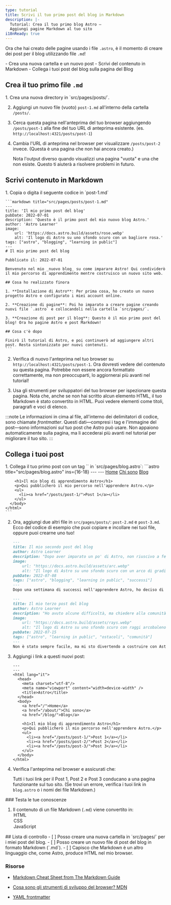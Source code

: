 ```yaml
---
type: tutorial
title: Scrivi il tuo primo post del blog in Markdown
description: |-
  Tutorial: Crea il tuo primo blog Astro —
  Aggiungi pagine Markdown al tuo sito
i18nReady: true
---
```


Ora che hai creato delle pagine usando i file `.astro`, è il momento di creare dei post per il blog utilizzando file `.md`!

<PreCheck>
  - Crea una nuova cartella e un nuovo post
  - Scrivi del contenuto in Markdown
  - Collega i tuoi post del blog sulla pagina del Blog
</PreCheck>

## Crea il tuo primo file `.md`

<Steps>
1. Crea una nuova directory in `src/pages/posts/`. 

2. Aggiungi un nuovo file (vuoto) `post-1.md` all'interno della cartella `/posts/`.

3. Cerca questa pagina nell'anteprima del tuo browser aggiungendo `/posts/post-1` alla fine del tuo URL di anteprima esistente. (es. `http://localhost:4321/posts/post-1`)

4. Cambia l'URL di anteprima nel browser per visualizzare `/posts/post-2` invece. (Questa è una pagina che non hai ancora creato.) 

    Nota l'output diverso quando visualizzi una pagina "vuota" e una che non esiste. Questo ti aiuterà a risolvere problemi in futuro.
</Steps>

## Scrivi contenuto in Markdown

<Steps>
1. Copia o digita il seguente codice in `post-1.md`

    ```markdown title="src/pages/posts/post-1.md"
    ---
    title: 'Il mio primo post del blog'
    pubDate: 2022-07-01
    description: 'Questo è il primo post del mio nuovo blog Astro.'
    author: 'Astro Learner'
    image:
        url: 'https://docs.astro.build/assets/rose.webp' 
        alt: 'Il logo di Astro su uno sfondo scuro con un bagliore rosa.'
    tags: ["astro", "blogging", "learning in public"]
    ---
    # Il mio primo post del blog

    Pubblicato il: 2022-07-01

    Benvenuto nel mio _nuovo blog_ su come imparare Astro! Qui condividerò il mio percorso di apprendimento mentre costruisco un nuovo sito web.

    ## Cosa ho realizzato finora

    1. **Installazione di Astro**: Per prima cosa, ho creato un nuovo progetto Astro e configurato i miei account online.

    2. **Creazione di pagine**: Poi ho imparato a creare pagine creando nuovi file `.astro` e collocandoli nella cartella `src/pages/`.

    3. **Creazione di post per il blog**: Questo è il mio primo post del blog! Ora ho pagine Astro e post Markdown!

    ## Cosa c'è dopo

    Finirò il tutorial di Astro, e poi continuerò ad aggiungere altri post. Resta sintonizzato per nuovi contenuti.
    ```

2. Verifica di nuovo l'anteprima nel tuo browser su `http://localhost:4321/posts/post-1`. Ora dovresti vedere del contenuto su questa pagina. Potrebbe non essere ancora formattato correttamente, ma non preoccuparti, lo aggiornerai più avanti nel tutorial!

3. Usa gli strumenti per sviluppatori del tuo browser per ispezionare questa pagina. Nota che, anche se non hai scritto alcun elemento HTML, il tuo Markdown è stato convertito in HTML. Puoi vedere elementi come titoli, paragrafi e voci di elenco.
</Steps>

:::note
Le informazioni in cima al file, all'interno dei delimitatori di codice, sono chiamate *frontmatter*. Questi dati—compresi i tag e l'immagine del post—sono informazioni *sul* tuo post che Astro può usare. Non appaiono automaticamente sulla pagina, ma li accederai più avanti nel tutorial per migliorare il tuo sito. 
:::

## Collega i tuoi post

<Steps>
1. Collega il tuo primo post con un tag `<a>` in `src/pages/blog.astro`:
    ```astro title="src/pages/blog.astro" ins={16-18}
    ---
    ---
    <html lang="it">
      <head>
        <meta charset="utf-8"/>
        <meta name="viewport" content="width=device-width" />
        <title>Astro</title>
      </head>
      <body>
        <a href="/">Home</a>
        <a href="/about/">Chi sono</a>
        <a href="/blog/">Blog</a>

        <h1>Il mio blog di apprendimento Astro</h1>
        <p>Qui pubblicherò il mio percorso nell'apprendere Astro.</p>
        <ul>
          <li><a href="/posts/post-1/">Post 1</a></li>
        </ul>
      </body>
    </html>
    ```

2. Ora, aggiungi due altri file in `src/pages/posts/`: `post-2.md` e `post-3.md`. Ecco del codice di esempio che puoi copiare e incollare nei tuoi file, oppure puoi crearne uno tuo!

    ```md title="src/pages/posts/post-2.md"
    ---
    title: Il mio secondo post del blog
    author: Astro Learner
    description: "Dopo aver imparato un po' di Astro, non riuscivo a fermarmi!"
    image: 
        url: "https://docs.astro.build/assets/arc.webp"
        alt: "Il logo di Astro su uno sfondo scuro con un arco di gradiente viola."
    pubDate: 2022-07-08
    tags: ["astro", "blogging", "learning in public", "successi"]
    ---
    Dopo una settimana di successi nell'apprendere Astro, ho deciso di fare ancora di più. Ho scritto e importato un piccolo componente dalla memoria!
    ```

    ```md title="src/pages/posts/post-3.md"
    ---
    title: Il mio terzo post del blog
    author: Astro Learner
    description: "Ho avuto alcune difficoltà, ma chiedere alla comunità mi ha davvero aiutato!"
    image: 
        url: "https://docs.astro.build/assets/rays.webp"
        alt: "Il logo di Astro su uno sfondo scuro con raggi arcobaleno."
    pubDate: 2022-07-15
    tags: ["astro", "learning in public", "ostacoli", "comunità"]
    ---
    Non è stato sempre facile, ma mi sto divertendo a costruire con Astro. E la [comunità su Discord](https://astro.build/chat) è davvero amichevole e utile!
    ```

3. Aggiungi i link a questi nuovi post:

    ```astro title="src/pages/blog.astro" ins={18-19}
    ---
    ---
    <html lang="it">
      <head>
        <meta charset="utf-8"/>
        <meta name="viewport" content="width=device-width" />
        <title>Astro</title>
      </head>
      <body>
        <a href="/">Home</a>
        <a href="/about/">Chi sono</a>
        <a href="/blog/">Blog</a>

        <h1>Il mio blog di apprendimento Astro</h1>
        <p>Qui pubblicherò il mio percorso nell'apprendere Astro.</p>
        <ul>
          <li><a href="/posts/post-1/">Post 1</a></li>
          <li><a href="/posts/post-2/">Post 2</a></li>
          <li><a href="/posts/post-3/">Post 3</a></li>
        </ul>
      </body>
    </html>
    ```

4. Verifica l'anteprima nel browser e assicurati che:

    Tutti i tuoi link per il Post 1, Post 2 e Post 3 conducano a una pagina funzionante sul tuo sito. (Se trovi un errore, verifica i tuoi link in `blog.astro` o i nomi dei file Markdown.)
</Steps>

<Box icon="question-mark">
### Testa le tue conoscenze

1. Il contenuto di un file Markdown (`.md`) viene convertito in:
    <MultipleChoice>
        <Option isCorrect>HTML</Option>
        <Option>CSS</Option>
        <Option>JavaScript</Option>
    </MultipleChoice>
</Box>

<Box icon="check-list">
## Lista di controllo

<Checklist>
- [ ] Posso creare una nuova cartella in `src/pages/` per i miei post del blog.
- [ ] Posso creare un nuovo file di post del blog in formato Markdown (`.md`).
- [ ] Capisco che Markdown è un altro linguaggio che, come Astro, produce HTML nel mio browser.
</Checklist>
</Box>

### Risorse

- [Markdown Cheat Sheet from The Markdown Guide](https://www.markdownguide.org/cheat-sheet/)  <Badge class="neutral-badge" text="external" />

- [Cosa sono gli strumenti di sviluppo del browser? MDN](https://developer.mozilla.org/en-US/docs/Learn/Common_questions/What_are_browser_developer_tools)  <Badge class="neutral-badge" text="external" />

- [YAML frontmatter](https://assemble.io/docs/YAML-front-matter.html)  <Badge class="neutral-badge" text="external" />
